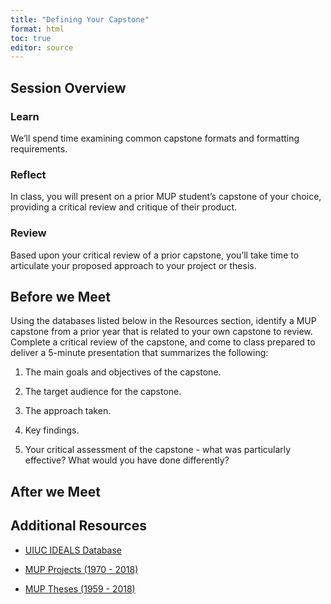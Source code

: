 ```yaml
---
title: "Defining Your Capstone"
format: html
toc: true
editor: source
---
```

## Session Overview

### Learn

We'll spend time examining common capstone formats and formatting requirements.

### Reflect

In class, you will present on a prior MUP student's capstone of your choice, providing a critical review and critique of their product.

### Review

Based upon your critical review of a prior capstone, you'll take time to articulate your proposed approach to your project or thesis.

## Before we Meet

Using the databases listed below in the Resources section, identify a MUP capstone from a prior year that is related to your own capstone to review. Complete a critical review of the capstone, and come to class prepared to deliver a 5-minute presentation that summarizes the following:

1. The main goals and objectives of the capstone.

2. The target audience for the capstone.

3. The approach taken.

4. Key findings.

5. Your critical assessment of the capstone - what was particularly effective? What would you have done differently?

## After we Meet

## Additional Resources

- [UIUC IDEALS Database](https://www.ideals.illinois.edu)

- [MUP Projects (1970 - 2018)](https://www.library.illinois.edu/cpla/theses/mpurp/)

- [MUP Theses (1959 - 2018)](https://www.library.illinois.edu/cpla/theses/mturp/)